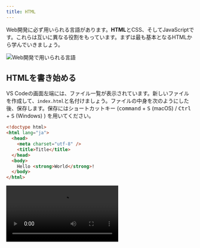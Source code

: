 ```yaml
---
title: HTML
---
```



Web開発に必ず用いられる言語があります。<Term>**HTML**</Term>とCSS、そしてJavaScriptです。これらは互いに異なる役割をもっています。まずは最も基本となる<Term>HTML</Term>から学んでいきましょう。

![Web開発で用いられる言語](./web-development-languages.drawio.svg)

## <Term>HTML</Term>を書き始める

VS Codeの画面左端には、ファイル一覧が表示されています。新しいファイルを作成して、`index.html`と名付けましょう。ファイルの中身を次のようにした後、保存します。保存にはショートカットキー (<kbd>command</kbd> + <kbd>S</kbd> (macOS) / <kbd>Ctrl</kbd> + <kbd>S</kbd> (Windows) ) を用いてください。

```html title="index.html"
<!doctype html>
<html lang="ja">
  <head>
    <meta charset="utf-8" />
    <title>Title</title>
  </head>
  <body>
    Hello <strong>World</strong>!
  </body>
</html>
```

<video src={createFileVideo} controls />

## ブラウザで<Term>HTML</Term>ファイルを開く

前頁で作成したフォルダを開き、`index.html`が作成されていることを確認しましょう。このファイルをダブルクリックして開きます。`Hello World!` (`World`の部分だけ太字) が表示されましたか？

<video src={openInBrowserVideo} controls />

:::info[拡張子]

VS Code上で作成したファイルは`index.html`でした。しかしながら、Windowsでフォルダの中身を見ると`index`しか表示されません (macOSの場合は正しく表示されます)。なぜでしょうか？

ファイル名の`.` (ピリオド) 以降の部分は<Term>**拡張子**</Term>と呼ばれ、ファイルの種類を識別するために用いられることが多いです。先ほど`index.html`という名前のファイルを作成したのは、<Term>HTML</Term>ファイルであることを明示するためです。

実はWindowsでは、拡張子は標準で表示されません。下の動画を参考に、拡張子を表示する設定に変更しておきましょう。

<video src={showFileExtensionsVideo} controls />

:::

## <Term>HTML</Term>の構造

それでは、先ほどのファイルの中身を見ていきましょう。

`<strong>World</strong>`の部分に注目してください。

<Term>HTML</Term>ファイルは、文書に意味を持たせるために、<Term>**タグ**</Term>と呼ばれる構造を持つことができます。<Term>タグ</Term>は、`<tag>`のような、`<`と`>`で囲まれた英数字のまとまりです。

{/* prettier-ignore */}
<Term>タグ</Term>は、`<tag>内容</tag>`のように、<Term>タグ</Term>名の先頭にスラッシュを付けるか否かの区別により<Term>**開始タグ**</Term>と<Term>**終了タグ**</Term>に分かれ、内部にテキストや別のタグを挟み込むことができます。
<Term>開始タグ</Term>から<Term>終了タグ</Term>までのまとまりを<Term>**要素**</Term>といいます。

`body`要素の中身を書き換え、次のようにしてみましょう。

{/* prettier-ignore */}
```html title="index.html"
<!doctype html>
<html lang="ja">
  <head>
    <meta charset="utf-8" />
    <title>Title</title>
  </head>
  <body>
    Hello <a href="https://www.google.com/"><strong>World</strong></a>!
  </body>
</html>
```

繰り返しになりますが、<Term>HTML</Term>を編集したら、<kbd>command</kbd> + <kbd>S</kbd> (macOS) / <kbd>Ctrl</kbd> + <kbd>S</kbd> (Windows) キーを押してファイルを保存します。ファイル名の横に表示されている丸い記号が消えたら保存が完了しています。

![ファイルを保存する](./save-file.png)

:::tip[ショートカットキー]

ショートカットキーがうまく押せませんか？<kbd>command</kbd> + <kbd>S</kbd> (macOS) / <kbd>Ctrl</kbd> + <kbd>S</kbd> (Windows) はよく、「<kbd>command</kbd> (macOS) または<kbd>Ctrl</kbd> (Windows) キーと<kbd>S</kbd>キーを同時に押す」と言われますが、実は同時に押すと半分くらいの確率で失敗します。<kbd>command</kbd> (macOS) / <kbd>Ctrl</kbd> (Windows) キーを押した後、キーから指を離す前に<kbd>S</kbd>キーを押しましょう。

ショートカットキーを使いこなせるようになると、パソコンの操作速度が飛躍的に上昇します。慣れている人がパソコンを操作しているのを見たら、ぜひ後ろから覗き込んでみましょう。便利そうなショートカットキーを使っている人がいたら身に付けるようにすると良いです。

:::

保存したら、ブラウザの更新ボタンを押して、ページを再読み込みします。

<video src={reloadBrowserVideo} muted controls />

`<a href="https://www.google.com/">～</a>`は **`a`<Term>要素</Term>** です。<Term>開始タグ</Term>の中に`href="https://www.google.com/"`という部分があります。これが<Term>**属性**</Term>です。<Term>属性</Term>は、<Term>開始タグ</Term> の中に`属性名="値"`のように記述され、<Term>要素</Term>の特徴を表します。`a`<Term>要素</Term>の **`href`<Term>属性</Term>** は、ハイパーリンクのリンク先を表す<Term>属性</Term>です。

これにより、ハイパーリンクが設定されます。この例では`a`<Term>要素</Term>の中に`strong`<Term>要素</Term>が含まれています。このように、HTMLタグは<Term type="htmlNest">**ネスト**</Term>させることにより、効果を重ね掛けすることができます。

![ネストされた要素](./nested-elements.png)

## <Term>HTML</Term>の文法

それでは、作成した<Term>HTML</Term>をもう一度見直してみましょう。

すべての<Term>HTML</Term>ファイルは、

```html title="index.html"
<!doctype html>
```

という、「このファイルは<Term>HTML</Term>ファイルだ！」と宣言する定型句から始まります。

続けて記述されるのは`<html lang="ja">`、つまり **`html`<Term>要素</Term>** です。<Term>HTML</Term>は、この`html`<Term>要素</Term>を根とした木構造になっています。このため、`html`<Term>タグ</Term>の閉じ<Term>タグ</Term>はファイルの末尾に現れます。

`html`<Term>要素</Term>の直属の子<Term>要素</Term>は、 **`head`<Term>要素</Term>** と **`body`<Term>要素</Term>** の二つだけです。このうち、後者 (`body`<Term>要素</Term>) が実際にブラウザの表示領域上に表示されることになります。

![HTMLの構造](./html-structure.drawio.svg)

:::info

ブラウザの画面内に表示される情報を表すのは `body`<Term>要素</Term>中だけなので、<Term>HTML</Term>ファイルの編集は通常 `body`<Term>要素</Term>内部が中心となります。このドキュメントでも、これ以降掲載する<Term>HTML</Term>のサンプルコードは `body`<Term>要素</Term>内部のみを記述することとします。

:::

## 演習問題

### 問題1

単一のHTMLファイルのみを使用して、下のような遠足の持ち物リストを作成してみましょう。お弁当は何よりも重要なので太字にしましょう。

![遠足の持ち物リストの例](./excursion-sample.png)

:::info[ヒント]

- 「遠足の持ち物」という見出しがあります。`h1`タグについて調べてみてください。
- 箇条書きを表現するには、単に先頭に「・」と書くのではなく箇条書きを表すタグを用います。`ul`タグと`li`タグについて調べてみてください。

:::

<Answer title="遠足の持ち物リスト">

```html
<!doctype html>
<html lang="ja">
  <head>
    <meta charset="utf-8" />
    <title>遠足の持ち物リスト</title>
  </head>
  <body>
    <h1>遠足の持ち物</h1>
    <ul>
      <li><strong>お弁当</strong></li>
      <li>水筒</li>
      <li>タオル</li>
      <li>レジャーシート</li>
    </ul>
  </body>
</html>
```

<ViewSource url={import.meta.url} path="_samples/excursion" />

</Answer>

### 問題2 (時間が余った場合)

下のようなフォームを作成してみましょう。いきなり飛躍した感がありますが、やることは単純で、ひたすらHTMLタグを並べるのみです。

![新規登録フォームの例](form-sample.png)

:::info[ヒント]

- `ID`や`パスワード`といった文字が表形式に並んでいます。`table`タグで実現できます。
- テキストボックスは`input`タグで作成できます。
- 最後の箇条書きには`ul`タグや`li`タグを使用しています。

:::

<Answer title="新規登録フォーム">

```html
<!doctype html>
<html lang="ja">
  <head>
    <meta charset="utf-8" />
    <title>新規登録</title>
  </head>
  <body>
    <p>新規登録</p>
    <table>
      <tr>
        <th>ID</th>
        <td><input type="text" /></td>
      </tr>
      <tr>
        <th>パスワード</th>
        <td><input type="password" /></td>
      </tr>
    </table>
    <ul>
      <li>IDは他のユーザーと重複させることはできません。</li>
      <li>パスワードは8文字以上です。</li>
    </ul>
  </body>
</html>
```

<ViewSource url={import.meta.url} path="_samples/form" />

</Answer>
